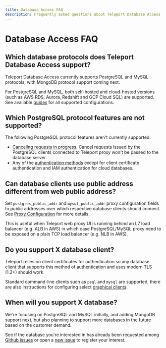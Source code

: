 ```yaml
---
title: Database Access FAQ
description: Frequently asked questions about Teleport Database Access
---
```


# Database Access FAQ

## Which database protocols does Teleport Database Access support?

Teleport Database Access currently supports PostgreSQL and MySQL protocols, with
MongoDB protocol support coming next.

For PostgreSQL and MySQL, both self-hosted and cloud-hosted versions (such as
AWS RDS, Aurora, Redshift and GCP Cloud SQL) are supported. See available
[guides](./guides.mdx) for all supported configurations.

## Which PostgreSQL protocol features are not supported?

The following PostgreSQL protocol features aren't currently supported:

- [Canceling requests in progress](https://www.postgresql.org/docs/current/protocol-flow.html#id-1.10.5.7.9).
  Cancel requests issued by the PostgreSQL clients connected to Teleport proxy
  won't be passed to the database server.
- Any of the [authentication methods](https://www.postgresql.org/docs/current/auth-methods.html)
  except for client certificate authentication and IAM authentication for cloud
  databases.

## Can database clients use public address different from web public address?

Set `postgres_public_addr` and `mysql_public_addr` proxy configuration fields to
public addresses over which respective database clients should connect. See
[Proxy Configuration](./reference/configuration.mdx#proxy-configuration) for
more details.

This is useful when Teleport web proxy UI is running behind an L7 load balancer
(e.g. ALB in AWS) in which case PostgreSQL/MySQL proxy need to be exposed on a
plain TCP load balancer (e.g. NLB in AWS).

## Do you support X database client?

Teleport relies on client certificates for authentication so any database client
that supports this method of authentication and uses modern TLS (1.2+) should
work.

Standard command-line clients such as `psql` and `mysql` are supported, there
are also instructions for configuring select [graphical clients](./guides/gui-clients.mdx).

## When will you support X database?

We're focusing on PostgreSQL and MySQL initially, and adding MongoDB support
next, but also planning to support more databases in the future based on the
customer demand.

See if the database you're interested in has already been requested among
[Github issues](https://github.com/gravitational/teleport/labels/database-access)
or open a [new issue](https://github.com/gravitational/teleport/issues/new/choose)
to register your interest.
